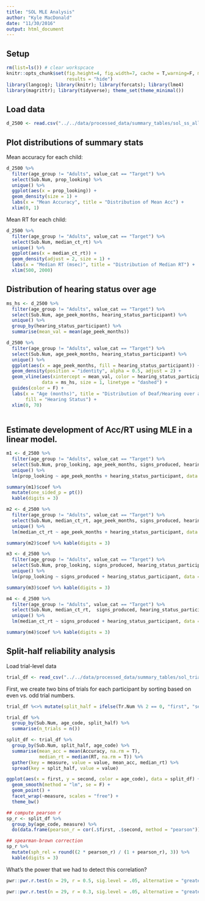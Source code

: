 ```yaml
---
title: "SOL MLE Analysis"
author: "Kyle MacDonald"
date: "11/30/2016"
output: html_document
---
```


## Setup 

```r
rm(list=ls()) # clear workspcace
knitr::opts_chunk$set(fig.height=4, fig.width=7, cache = T,warning=F, message=F, 
                      results = "hide")
library(langcog); library(knitr); library(forcats); library(lme4)
library(magrittr); library(tidyverse); theme_set(theme_minimal())
```

## Load data

```r
d_2500 <- read.csv("../../data/processed_data/summary_tables/sol_ss_all_600_2500.csv")
```

## Plot distributions of summary stats

Mean accuracy for each child:

```r
d_2500 %>% 
  filter(age_group != "Adults", value_cat == "Target") %>% 
  select(Sub.Num, prop_looking) %>% 
  unique() %>% 
  ggplot(aes(x = prop_looking)) +
  geom_density(size = 1) + 
  labs(x = "Mean Accuracy", title = "Distribution of Mean Acc") +
  xlim(0, 1)
```

Mean RT for each child: 

```r
d_2500 %>%
  filter(age_group != "Adults", value_cat == "Target") %>% 
  select(Sub.Num, median_ct_rt) %>% 
  unique() %>% 
  ggplot(aes(x = median_ct_rt)) +
  geom_density(adjust = 2, size = 1) + 
  labs(x = "Median RT (msec)", title = "Distribution of Median RT") +
  xlim(500, 2000)
```

## Distribution of hearing status over age

```r
ms_hs <- d_2500 %>% 
  filter(age_group != "Adults", value_cat == "Target") %>% 
  select(Sub.Num, age_peek_months, hearing_status_participant) %>% 
  unique() %>% 
  group_by(hearing_status_participant) %>% 
  summarise(mean_val = mean(age_peek_months))

d_2500 %>% 
  filter(age_group != "Adults", value_cat == "Target") %>% 
  select(Sub.Num, age_peek_months, hearing_status_participant) %>% 
  unique() %>% 
  ggplot(aes(x = age_peek_months, fill = hearing_status_participant)) +
  geom_density(position = "identity", alpha = 0.5, adjust = 2) +
  geom_vline(aes(xintercept = mean_val, color = hearing_status_participant), 
             data = ms_hs, size = 1, linetype = "dashed") +
  guides(color = F) +
  labs(x = "Age (months)", title = "Distribution of Deaf/Hearing over age",
       fill = "Hearing Status") +
  xlim(0, 70) 
  
```

## Estimate development of Acc/RT using MLE in a linear model.

```r
m1 <- d_2500 %>% 
  filter(age_group != "Adults", value_cat == "Target") %>% 
  select(Sub.Num, prop_looking, age_peek_months, signs_produced, hearing_status_participant) %>%
  unique() %>% 
  lm(prop_looking ~ age_peek_months + hearing_status_participant, data = .)

summary(m1)$coef %>% 
  mutate(one_sided_p = pt())
  kable(digits = 3)
```

```r
m2 <- d_2500 %>% 
  filter(age_group != "Adults", value_cat == "Target") %>% 
  select(Sub.Num, median_ct_rt, age_peek_months, signs_produced, hearing_status_participant) %>% 
  unique() %>% 
  lm(median_ct_rt ~ age_peek_months + hearing_status_participant, data = .)

summary(m2)$coef %>% kable(digits = 3)
```

```r
m3 <- d_2500 %>% 
  filter(age_group != "Adults", value_cat == "Target") %>% 
  select(Sub.Num, prop_looking, signs_produced, hearing_status_participant) %>% 
  unique() %>% 
  lm(prop_looking ~ signs_produced + hearing_status_participant, data = .)

summary(m3)$coef %>% kable(digits = 3)
```

```r
m4 <- d_2500 %>% 
  filter(age_group != "Adults", value_cat == "Target") %>% 
  select(Sub.Num, median_ct_rt,  signs_produced, hearing_status_participant) %>% 
  unique() %>% 
  lm(median_ct_rt ~ signs_produced + hearing_status_participant, data = .)

summary(m4)$coef %>% kable(digits = 3)
```

## Split-half reliability analysis

Load trial-level data

```r
trial_df <- read_csv("../../data/processed_data/summary_tables/sol_trial_level_df.csv")
```

First, we create two bins of trials for each participant by sorting based on even vs. odd trial numbers.

```r
trial_df %<>% mutate(split_half = ifelse(Tr.Num %% 2 == 0, "first", "second"))
```

```r
trial_df %>% 
  group_by(Sub.Num, age_code, split_half) %>% 
  summarise(n_trials = n())
```

```r
split_df <- trial_df %>% 
  group_by(Sub.Num, split_half, age_code) %>% 
  summarise(mean_acc = mean(Accuracy, na.rm = T),
            median_rt = median(RT, na.rm = T)) %>%
  gather(key = measure, value = value, mean_acc, median_rt) %>% 
  spread(key = split_half, value = value) 
```

```r
ggplot(aes(x = first, y = second, color = age_code), data = split_df) +
  geom_smooth(method = "lm", se = F) +
  geom_point() +
  facet_wrap(~measure, scales = "free") +
  theme_bw()
```

```r
## compute pearson r
sp_r <- split_df %>% 
  group_by(age_code, measure) %>% 
  do(data.frame(pearson_r = cor(.$first, .$second, method = "pearson")))

## spearman-brown correction
sp_r %>% 
  mutate(sph_rel = round((2 * pearson_r) / (1 + pearson_r), 3)) %>% 
  kable(digits = 3)
```

What's the power that we had to detect this correlation?

```r
pwr::pwr.r.test(n = 29, r = 0.5, sig.level = .05, alternative = "greater")
```

```r
pwr::pwr.r.test(n = 29, r = 0.3, sig.level = .05, alternative = "greater")
```


